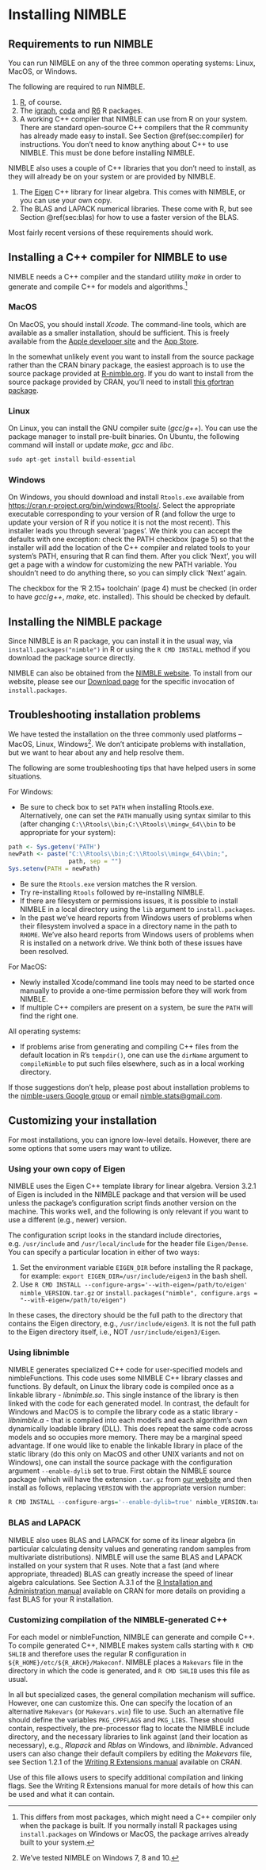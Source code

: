 <!--- % See http://yihui.name/knitr/demo/child/ for documentation on the parent/child document system of knitr -->



# Installing NIMBLE {#cha:installing-nimble}

## Requirements to run NIMBLE {#sec:requ-run-nimble}

You can run NIMBLE on any of the three common operating systems: Linux, MacOS, or Windows. 

The following are required to run NIMBLE.


  1. [R](https://www.cran.r-project.org), of course.
  1. The [igraph](https://www.cran.r-project.org/web/packages/igraph/index.html),  [coda](https://www.cran.r-project.org/web/packages/coda/index.html) and [R6](https://www.cran.r-project.org/web/packages/R6/index.html) R packages.
  1. A working C++ compiler that NIMBLE can use from R on your system.  There are
  standard open-source C++ compilers that the R community has already
  made easy to install.  See Section \@ref(sec:compiler) for
  instructions.  You don't need to know anything about C++ to use
  NIMBLE.  This must be done before installing NIMBLE.



NIMBLE also uses a couple of C++ libraries that you don't need to install, as they will already be on your system or are provided by NIMBLE.

  1. The [Eigen](https://eigen.tuxfamily.org) C++ library
  for linear algebra.  This comes with NIMBLE, or you can use your own copy.
  1. The BLAS and LAPACK numerical libraries.  These come with
  R, but see Section \@ref(sec:blas) for how to use a faster version of the BLAS.


Most fairly recent versions of these requirements should work. 
<!---  [look into giving more detailed version requirements] -->


## Installing a C++ compiler for NIMBLE to use {#sec:compiler}

NIMBLE needs a C++ compiler and the standard utility *make* in
order to generate and compile C++ for models and algorithms.^[This differs from most packages, which might need a C++ compiler
  only when the package is built.  If you normally install R packages using
  `install.packages` on Windows or MacOS, the package arrives
  already built to your system.]

### MacOS
On MacOS, you should install *Xcode*.  The command-line tools, which are
available as a smaller installation, should be sufficient. This is freely available from the
[Apple developer
  site](https://developer.apple.com/xcode/downloads/) and the
[App Store](https://itunes.apple.com/us/app/xcode/id497799835?ls=1&mt=12).
<!---  Perry asked if App Store link is stable - Chris checked and it seems fine for now (and is the top hit on a Google search ... -->



In the somewhat unlikely event you want to install from the source package rather than the CRAN binary package, the easiest approach is to use the source package provided at [R-nimble.org](https://R-nimble.org). If you do want to install from the source package provided by CRAN, you'll need to install [this gfortran package](https://r.research.att.com/libs/gfortran-4.8.2-darwin13.tar.bz2).

### Linux
On Linux, you can install the GNU compiler suite (*gcc*/*g++*). 
You can use the package manager to install pre-built binaries.
On Ubuntu, the following command will install or update *make*, *gcc* and *libc*.
```r
sudo apt-get install build-essential
``` 

### Windows
On Windows, you should download and install `Rtools.exe`
available from [https://cran.r-project.org/bin/windows/Rtools/](https://cran.r-project.org/bin/windows/Rtools/).
Select the appropriate executable corresponding to your version of R
(and follow the urge to update your version of R if you notice it
is not the most recent).  This installer leads you through several
'pages'.  We think you can accept the defaults with one exception:
check the PATH checkbox (page 5) so that the installer will add the
location of the C++ compiler and related tools to your system's PATH,
ensuring that R can find them.  After you click 'Next', you will get
a page with a window for customizing the new PATH variable.  You
shouldn't need to do anything there, so you can simply click 'Next'
again.

The checkbox for the 'R 2.15+ toolchain' (page 4) must be checked
(in order to have *gcc*/*g++*, *make*, etc. installed).  This
should be checked by default.

## Installing the NIMBLE package

Since NIMBLE is an R package, you can install it in the usual way, via
`install.packages("nimble")` in R or using the `R CMD INSTALL`
method if you download the package source directly. 

NIMBLE can also be obtained from the [NIMBLE website](https://r-nimble.org). To install from our website, please see our [Download page](https://r-nimble.org/download) for the specific invocation of `install.packages`.


## Troubleshooting installation problems

We have tested the installation on the three commonly used platforms
-- MacOS, Linux, Windows^[We've tested NIMBLE on Windows 7, 8
  and 10.].  We don't anticipate problems with installation,
but we want to hear about any and help resolve them.

The following are some troubleshooting tips that have helped users in some situations.

For Windows:

  - Be sure to check box to set `PATH` when installing Rtools.exe.  Alternatively, one can set the `PATH` manually using syntax similar to this (after changing  `C:\\Rtools\\bin;C:\\Rtools\\mingw_64\\bin` to be appropriate for your system):
```r
path <- Sys.getenv('PATH')
newPath <- paste("C:\\Rtools\\bin;C:\\Rtools\\mingw_64\\bin;",
                 path, sep = "")
Sys.setenv(PATH = newPath) 
```      
  - Be sure the `Rtools.exe` version matches the R version.
  - Try re-installing `Rtools` followed by re-installing NIMBLE.
  - If there are filesystem or permissions issues, it is possible to install NIMBLE in a local directory using the `lib` argument to `install.packages`.
  - In the past we've heard reports from Windows users of problems when their filesystem involved a space in a directory name in the path to `RHOME`.  We've also heard reports from Windows users of problems when R is installed on a network drive. We think both of these issues have been resolved. 

For MacOS:

  - Newly installed Xcode/command line tools may need to be started once manually to provide a one-time permission before they will work from NIMBLE.
  - If multiple C++ compilers are present on a system, be sure the `PATH` will find the right one.

All operating systems:

  - If problems arise from generating and compiling C++ files from the default location in R's `tempdir()`, one can use the `dirName` argument to `compileNimble` to put such files elsewhere, such as in a local working directory. 

If those suggestions don't help, please post about installation problems to the [nimble-users Google group](https://groups.google.com/forum/#!forum/nimble-users) or 
email [nimble.stats@gmail.com](mailto:nimble.stats@gmail.com).

## Customizing your installation

For most installations, you can ignore low-level details.
However, there are some options that some users may want to utilize.

### Using your own copy of Eigen
<!--- ### Finding the Eigen Header Files -->
NIMBLE uses the Eigen C++ template library for linear algebra.  Version 3.2.1
of Eigen is included in the NIMBLE package and that version will be
used unless the package's configuration script finds another version
on the machine.  This works well, and the following is only relevant
if you want to use a different (e.g., newer) version.

The configuration script looks in the standard include directories,
e.g. `/usr/include` and `/usr/local/include` for the header file `Eigen/Dense`.
You can specify a particular location in either of two ways:

  1. Set the environment variable `EIGEN_DIR` before installing the R package, for example: `export EIGEN_DIR=/usr/include/eigen3` in the bash shell.
  2. Use
     `R CMD INSTALL --configure-args='--with-eigen=/path/to/eigen' nimble_VERSION.tar.gz`
     or
     `install.packages("nimble", configure.args = "--with-eigen=/path/to/eigen")`
    
In these cases, the directory should be the full path to the directory that
contains the Eigen directory, e.g., `/usr/include/eigen3`. It is not the full path to the Eigen
directory itself, i.e., NOT `/usr/include/eigen3/Eigen`.


### Using libnimble
NIMBLE generates specialized C++ code for user-specified models and nimbleFunctions.
This code uses some NIMBLE C++ library classes and functions.
By default, on Linux the library code is compiled once as a linkable
library - *libnimble.so*. This single instance of the library is then linked 
with the code for each generated model. In contrast, the default for Windows and MacOS
is to compile the library code as a static library - *libnimble.a* - that is compiled into each model's and each algorithm's own dynamically loadable library (DLL). This does repeat the same code across models and so occupies more memory. There may be a marginal speed advantage. 
If one would like to enable the linkable library in place of the static library (do this only on MacOS and other UNIX variants and not on Windows), one can install the source package with the configuration argument `--enable-dylib` set to true. First obtain the NIMBLE source package (which will have the extension `.tar.gz` from [our website](https://r-nimble.org/download) and then install as follows, replacing `VERSION` with the appropriate version number:
```r
R CMD INSTALL --configure-args='--enable-dylib=true' nimble_VERSION.tar.gz
```

### BLAS and LAPACK {#sec:blas}

NIMBLE also uses BLAS and LAPACK for some of its linear algebra (in
particular calculating density values and generating random samples
from multivariate distributions). NIMBLE will use the same BLAS and
LAPACK installed on your system that R uses. Note that a fast (and
where appropriate, threaded) BLAS can greatly increase the speed of
linear algebra calculations. See Section A.3.1 of the [R Installation and Administration manual](https://cran.r-project.org/doc/manuals/r-release/R-admin.html) available on CRAN for more details on providing a fast BLAS for your R installation. 

### Customizing compilation of the NIMBLE-generated C++

For each model or nimbleFunction, NIMBLE can generate and compile C++.
To compile generated C++, NIMBLE makes system calls starting with
`R CMD SHLIB` and therefore uses the regular R configuration in
`${R_HOME}/etc/${R_ARCH}/Makeconf`. NIMBLE places a
`Makevars` file in the directory in which the code is generated,
and `R CMD SHLIB` uses this file as usual.

In all but specialized cases, the general compilation mechanism will
suffice. However, one can customize this.  One can specify the
location of an alternative `Makevars` (or `Makevars.win`)
file to use.  Such an alternative file should define the variables `PKG_CPPFLAGS` and
`PKG_LIBS`.  These should contain, respectively, the pre-processor flag
to locate the NIMBLE include directory, and the necessary
libraries to link against (and their location as necessary),
e.g., *Rlapack* and *Rblas* on Windows, and *libnimble*.
Advanced users can also change their default compilers by editing the
*Makevars* file, see Section 1.2.1 of the [Writing R Extensions manual](https://cran.r-project.org/doc/manuals/r-release/R-exts.html) available on CRAN.


Use of this file allows users to specify additional compilation and
linking flags.  See the Writing R Extensions manual for more details
of how this can be used and what it can contain.
